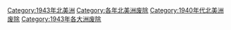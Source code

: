 [[Category:1943年北美洲|Category:1943年北美洲]]
[[Category:各年北美洲废除|Category:各年北美洲废除]]
[[Category:1940年代北美洲废除|Category:1940年代北美洲废除]]
[[Category:1943年各大洲废除|Category:1943年各大洲废除]]